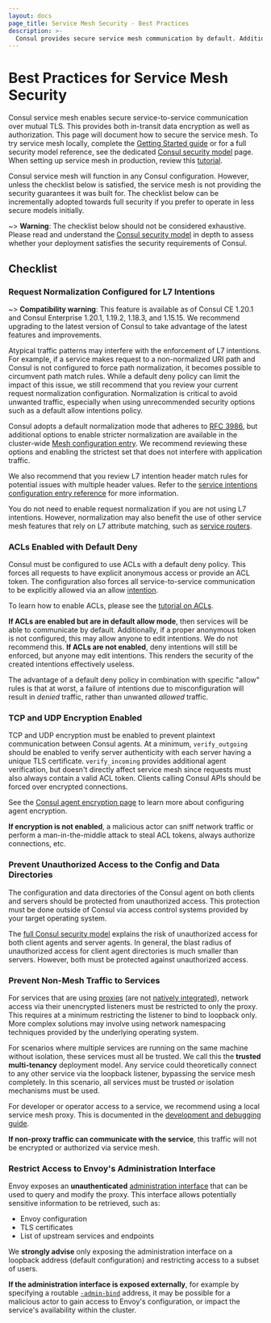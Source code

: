 ```yaml
---
layout: docs
page_title: Service Mesh Security - Best Practices
description: >-
  Consul provides secure service mesh communication by default. Additional configuration can improve network security by preventing unauthorized access and traffic sniffing. Review security considerations, our recommendations, and best practices.
---
```


# Best Practices for Service Mesh Security

Consul service mesh enables secure service-to-service communication over mutual TLS. This
provides both in-transit data encryption as well as authorization. This page
will document how to secure the service mesh. To try service mesh locally, complete the
[Getting Started guide](/consul/tutorials/kubernetes-deploy/service-mesh?utm_source=docs) or for a full security model reference,
see the dedicated [Consul security model](/consul/docs/security) page. When
setting up service mesh in production, review this [tutorial](/consul/tutorials/developer-mesh/service-mesh-production-checklist?utm_source=consul.io&utm_medium=docs).

Consul service mesh will function in any Consul configuration. However, unless the checklist
below is satisfied, the service mesh is not providing the security guarantees it was
built for. The checklist below can be incrementally adopted towards full
security if you prefer to operate in less secure models initially.

~> **Warning**: The checklist below should not be considered exhaustive. Please
read and understand the [Consul security model](/consul/docs/security)
in depth to assess whether your deployment satisfies the security requirements
of Consul.

## Checklist

### Request Normalization Configured for L7 Intentions

~> **Compatibility warning**: This feature is available as of Consul CE 1.20.1 and Consul Enterprise 1.20.1, 1.19.2, 1.18.3, and 1.15.15. We recommend upgrading to the latest version of Consul to take advantage of the latest features and improvements.

Atypical traffic patterns may interfere with the enforcement of L7 intentions. For
example, if a service makes request to a non-normalized URI path and Consul is not
configured to force path normalization, it becomes possible to circumvent path match rules. While a
default deny policy can limit the impact of this issue, we still recommend
that you review your current request normalization configuration. Normalization is critical to avoid unwanted
traffic, especially when using unrecommended security options such as a default allow intentions policy.

Consul adopts a default normalization mode that adheres to [RFC 3986](
https://tools.ietf.org/html/rfc3986#section-6), but additional options to enable stricter
normalization are available in the cluster-wide [Mesh configuration entry](
/consul/docs/connect/config-entries/mesh). We recommend reviewing these options and
enabling the strictest set that does not interfere with application traffic.

We also recommend that you review L7 intention header match rules for potential
issues with multiple header values. Refer to the [service intentions
configuration entry reference](/consul/docs/connect/config-entries/service-intentions#spec-sources-permissions-http-header)
for more information.

You do not need to enable request normalization if you are not using L7 intentions.
However, normalization may also benefit the use of other service mesh features that
rely on L7 attribute matching, such as [service routers](/consul/docs/connect/manage-traffic#routing).

### ACLs Enabled with Default Deny

Consul must be configured to use ACLs with a default deny policy. This forces
all requests to have explicit anonymous access or provide an ACL token. The
configuration also forces all service-to-service communication to be explicitly
allowed via an allow [intention](/consul/docs/connect/intentions).

To learn how to enable ACLs, please see the
[tutorial on ACLs](/consul/tutorials/security/access-control-setup-production).

**If ACLs are enabled but are in default allow mode**, then services will be
able to communicate by default. Additionally, if a proper anonymous token
is not configured, this may allow anyone to edit intentions. We do not recommend
this. **If ACLs are not enabled**, deny intentions will still be enforced, but anyone
may edit intentions. This renders the security of the created intentions
effectively useless.

The advantage of a default deny policy in combination with specific "allow" rules
is that at worst, a failure of intentions due to misconfiguration will result in
_denied_ traffic, rather than unwanted _allowed_ traffic.

### TCP and UDP Encryption Enabled

TCP and UDP encryption must be enabled to prevent plaintext communication
between Consul agents. At a minimum, `verify_outgoing` should be enabled
to verify server authenticity with each server having a unique TLS certificate.
`verify_incoming` provides additional agent verification, but doesn't directly
affect service mesh since requests must also always contain a valid ACL token.
Clients calling Consul APIs should be forced over encrypted connections.

See the [Consul agent encryption page](/consul/docs/security/encryption) to
learn more about configuring agent encryption.

**If encryption is not enabled**, a malicious actor can sniff network
traffic or perform a man-in-the-middle attack to steal ACL tokens, always
authorize connections, etc.

### Prevent Unauthorized Access to the Config and Data Directories

The configuration and data directories of the Consul agent on both
clients and servers should be protected from unauthorized access. This
protection must be done outside of Consul via access control systems provided
by your target operating system.

The [full Consul security model](/consul/docs/security) explains the
risk of unauthorized access for both client agents and server agents. In
general, the blast radius of unauthorized access for client agent directories
is much smaller than servers. However, both must be protected against
unauthorized access.

### Prevent Non-Mesh Traffic to Services

For services that are using
[proxies](/consul/docs/connect/proxies)
(are not [natively integrated](/consul/docs/connect/native)),
network access via their unencrypted listeners must be restricted
to only the proxy. This requires at a minimum restricting the listener
to bind to loopback only. More complex solutions may involve using
network namespacing techniques provided by the underlying operating system.

For scenarios where multiple services are running on the same machine
without isolation, these services must all be trusted. We call this the
**trusted multi-tenancy** deployment model. Any service could theoretically
connect to any other service via the loopback listener, bypassing the service mesh
completely. In this scenario, all services must be trusted _or_ isolation
mechanisms must be used.

For developer or operator access to a service, we recommend
using a local service mesh proxy. This is documented in the
[development and debugging guide](/consul/docs/connect/dev).

**If non-proxy traffic can communicate with the service**, this traffic
will not be encrypted or authorized via service mesh.

### Restrict Access to Envoy's Administration Interface

Envoy exposes an **unauthenticated**
[administration interface](https://www.envoyproxy.io/docs/envoy/latest/operations/admin)
that can be used to query and modify the proxy. This interface
allows potentially sensitive information to be retrieved, such as:

* Envoy configuration
* TLS certificates
* List of upstream services and endpoints

We **strongly advise** only exposing the administration interface on a loopback
address (default configuration) and restricting access to a subset of users.

**If the administration interface is exposed externally**, for
example by specifying a routable [`-admin-bind`](/consul/commands/connect/envoy#admin-bind)
address, it may be possible for a malicious actor to gain access to Envoy's
configuration, or impact the service's availability within the cluster.
